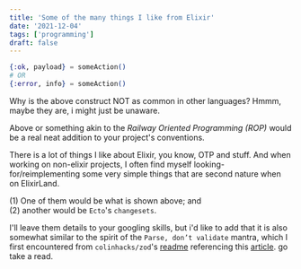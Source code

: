 ```yaml
---
title: 'Some of the many things I like from Elixir'
date: '2021-12-04'
tags: ['programming']
draft: false
---
```


```elixir
{:ok, payload} = someAction()
# OR
{:error, info} = someAction()
```

Why is the above construct NOT as common in other languages? Hmmm, maybe they are, i might just be unaware.

Above or something akin to the _Railway Oriented Programming (ROP)_ would be a real neat addition to your project's conventions.

There is a lot of things I like about Elixir, you know, OTP and stuff.
And when working on non-elixir projects,
I often find myself looking-for/reimplementing some very simple things that are second nature when on ElixirLand.

(1) One of them would be what is shown above; and  
 (2) another would be `Ecto`'s `changesets`.

I'll leave them details to your googling skills, but i'd like to add that it is also somewhat similar to
the spirit of the `Parse, don’t validate` mantra, which I first encountered from
`colinhacks/zod`'s [readme](https://www.npmjs.com/package/zod) referencing this [article](https://lexi-lambda.github.io/blog/2019/11/05/parse-don-t-validate/).
go take a read.
